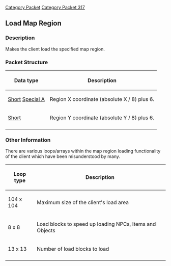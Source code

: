 [[Category Packet]]
[[Category Packet 317]]
{{packet|name=Load map region|description=Makes the client load the specified map region.|opcode=73|type=Fixed|length=4|revision=317}}
== Load Map Region ==

=== Description ===

Makes the client load the specified map region.

=== Packet Structure ===

{| border=2
! Data type
! Description
|-
| [[Data Types#Standard data types|Short]] [[Data Types#Non Standard Data Types|Special A]]
| Region X coordinate (absolute X / 8) plus 6.
|-
| [[Data Types#Standard data types|Short]]
| Region Y coordinate (absolute Y / 8) plus 6.
|-
|}

=== Other Information ===
There are various loops/arrays within the map region loading functionality of the client which have been misunderstood by many.
{| border=2
! Loop type
! Description
|-
| 104 x 104
| Maximum size of the client's load area
|-
| 8 x 8
| Load blocks to speed up loading NPCs, Items and Objects
|-
| 13 x 13
| Number of load blocks to load
|-
|}